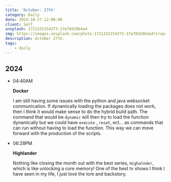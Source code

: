 ```yaml
---
title: 'October: 27th'
category: Daily
date: 2024-10-27 12:00:00
client: Self
unsplash: 1721332154373-17e78d19b4a4
img: https://images.unsplash.com/photo-1721332154373-17e78d19b4a4?crop=entropy&cs=srgb&fm=jpg&ixid=MnwzNjM5Nzd8MHwxfHJhbmRvbXx8fHx8fHx8fDE2ODE3NDg2ODY&ixlib=rb-4.0.3&q=85
description: October 27th.
tags:
    - daily
---
```



## 2024

-   04:40AM

    **Docker**

    I am still having some issues with the python and java websocket communication.
    If dynamically loading the packages does not work, then I think it would make sense to do the hybrid build path.
    The command that would be `dynamic` will then try to load the function dynamically but we could have `execute` , `reset`, ect... as commands that can run without having to load the function.
    This way we can move forward with the production of the scripts.

-   06:28PM

    **Highlander**

    Nothing like closing the month out with the best series, `Highalnder`, which is like unlocking a core memory!
    One of the best tv shows I think I have seen in my life, I just love the lore and backstory.

